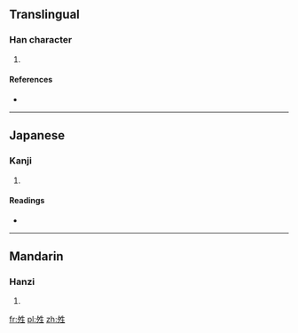 ==Translingual==

===Han character===
{{Han char|rn=36|rad=夕|as=05|sn=8|four=|canj=弓戈竹手一 (NIHQM)}}

# {{defn|Han|sort=夕05}}

====References====
* {{Han ref|kx=0247.010|dkj=05765|dj=0491.020|hdz=20863.060|uh=591D|ud=22813}}

----

==Japanese==

===Kanji===
{{ja-kanji|grade=|rs=夕05}}

# {{defn|Japanese|sort=夕05}}

====Readings====
* {{ja-readings|on=[[せい]] (sei), [[じょう]] (jō), [[そう]] (sō), [[しょう]] (shō)|kun=[[はれる]] (hareru)}}

----

==Mandarin==

===Hanzi===
{{cmn-hanzi|pin=[[qíng]] ([[qing2]])|wg=ch'ing<sup>2</sup>}}

# {{defn|Mandarin|sort=夕05}}

[[fr:夝]]
[[pl:夝]]
[[zh:夝]]